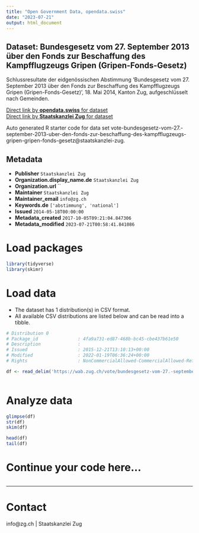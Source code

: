 ```yaml
---
title: "Open Government Data, opendata.swiss"
date: "2023-07-21"
output: html_document
---
```


## Dataset: Bundesgesetz vom 27. September 2013 über den Fonds zur Beschaffung des Kampfflugzeugs Gripen (Gripen-Fonds-Gesetz)

Schlussresultate der eidgenössischen Abstimmung 'Bundesgesetz vom 27. September 2013 über den Fonds zur Beschaffung des Kampfflugzeugs Gripen (Gripen-Fonds-Gesetz)', 18. Mai 2014, Kanton Zug, aufgeschlüsselt nach Gemeinden.

[Direct link by **opendata.swiss** for dataset](https://opendata.swiss/de/dataset/bundesgesetz-vom-27-september-2013-uber-den-fonds-zur-beschaffung-des-kampfflugzeugs-gripen-gri)<br>
[Direct link by **Staatskanzlei Zug** for dataset](https://wab.zug.ch/vote/bundesgesetz-vom-27.-september-2013-uber-den-fonds-zur-beschaffung-des-kampfflugzeugs-gripen-gripen-fonds-gesetz/data)

Auto generated R starter code for data set vote-bundesgesetz-vom-27.-september-2013-uber-den-fonds-zur-beschaffung-des-kampfflugzeugs-gripen-gripen-fonds-gesetz@staatskanzlei-zug.

## Metadata

- **Publisher** `Staatskanzlei Zug`
- **Organization.display_name.de** `Staatskanzlei Zug`
- **Organization.url** ``
- **Maintainer** `Staatskanzlei Zug`
- **Maintainer_email** `info@zg.ch`
- **Keywords.de** `['abstimmung', 'national']`
- **Issued** `2014-05-18T00:00:00`
- **Metadata_created** `2017-10-05T09:21:04.847306`
- **Metadata_modified** `2023-07-21T00:58:41.841086`


# Load packages

```r

library(tidyverse)
library(skimr)

```

# Load data

-   The dataset has 1 distribution(s) in CSV format.
-   All available CSV distributions are listed below and can be read into a tibble.

```r

# Distribution 0
# Package_id               : 4fa9a731-ed87-468b-bc45-cbe437b61e50
# Description              : 
# Issued                   : 2015-12-21T13:10:13+00:00
# Modified                 : 2022-01-19T06:36:24+00:00
# Rights                   : NonCommercialAllowed-CommercialAllowed-ReferenceRequired

df <- read_delim('https://wab.zug.ch/vote/bundesgesetz-vom-27.-september-2013-uber-den-fonds-zur-beschaffung-des-kampfflugzeugs-gripen-gripen-fonds-gesetz/data-csv')



```

# Analyze data

```r

glimpse(df)
str(df)
skim(df)

head(df)
tail(df)

```

# Continue your code here...

```r

```

------------------------------------------------------------------------

# Contact

info@zg.ch | Staatskanzlei Zug
